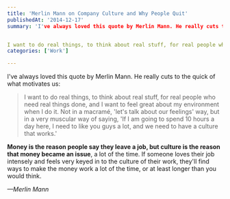 ```yaml
---
title: 'Merlin Mann on Company Culture and Why People Quit'
publishedAt: '2014-12-17'
summary: 'I've always loved this quote by Merlin Mann. He really cuts to the quick of what motivates us: 


I want to do real things, to think about real stuff, for real people who need real things done, and I...'
categories: ['Work']

---
```


I've always loved this quote by Merlin Mann. He really cuts to the quick of what motivates us:

> I want to do real things, to think about real stuff, for real people who need real things done, and I want to feel great about my environment when I do it. Not in a macramé, 'let's talk about our feelings' way, but in a very muscular way of saying, 'If I am going to spend 10 hours a day here, I need to like you guys a lot, and we need to have a culture that works.'

**Money is the reason people say they leave a job, but culture is the reason that money became an issue**, a lot of the time. If someone loves their job intensely and feels very keyed in to the culture of their work, they'll find ways to make the money work a lot of the time, or at least longer than you would think.

*—Merlin Mann*
